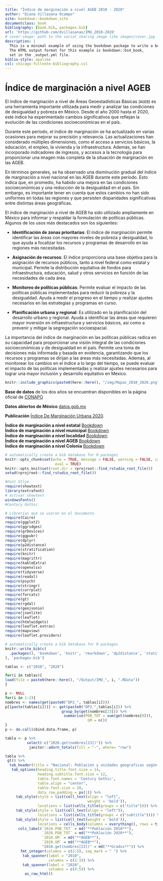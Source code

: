 ```yaml
--- 
title: "Índice de marginación a nivel AGEB 2010 - 2020"
author: "Diana Villasana Ocampo"
site: bookdown::bookdown_site
documentclass: book
bibliography: [book.bib, packages.bib]
url: 'https://github.com/dvillasanao/IMU_2010-2020'
# cover-image: path to the social sharing image like images/cover.jpg
description: |
  This is a minimal example of using the bookdown package to write a book.
  The HTML output format for this example is bookdown::bs4_book,
  set in the _output.yml file.
biblio-style: apalike
csl: chicago-fullnote-bibliography.csl
---
```


# Índice de marginación a nivel AGEB {.unlisted .unnumbered}

El índice de marginación a nivel de Áreas Geoestadísticas Básicas (`AGEB`) es una herramienta importante utilizada para medir y analizar las condiciones de desigualdad y pobreza en México. Desde el año 2000 hasta el 2020, este índice ha experimentado cambios significativos que reflejan la evolución de las condiciones socioeconómicas en el país.    

Durante este período, el índice de marginación se ha actualizado en varias ocasiones para mejorar su precisión y relevancia. Las actualizaciones han considerado múltiples dimensiones, como el acceso a servicios básicos, la educación, el empleo, la vivienda y la infraestructura. Además, se han incorporado indicadores de ingresos, y accesos a la tecnología para proporcionar una imagen más completa de la situación de marginación en las AGEB.   

En términos generales, se ha observado una disminución gradual del índice de marginación a nivel nacional en las AGEB durante este período. Esto indica que, en promedio, ha habido una mejora en las condiciones socioeconómicas y una reducción de la desigualdad en el país. Sin embargo, es importante tener en cuenta que estos cambios no han sido uniformes en todas las regiones y que persisten disparidades significativas entre distintas áreas geográficas.   

El índice de marginación a nivel de AGEB ha sido utilizado ampliamente en México para informar y respaldar la formulación de políticas públicas. Algunos de los usos más destacados son los siguientes:   

- **Identificación de zonas prioritarias**: El índice de marginación permite identificar las áreas con mayores niveles de pobreza y desigualdad, lo que ayuda a focalizar los recursos y programas de desarrollo en las regiones más necesitadas.   

- **Asignación de recursos**: El índice proporciona una base objetiva para la asignación de recursos públicos, tanto a nivel federal como estatal y municipal. Permite la distribución equitativa de fondos para infraestructura, educación, salud y otros servicios en función de las necesidades de cada área.   

- **Monitoreo de políticas públicas**: Permite evaluar el impacto de las políticas públicas implementadas para reducir la pobreza y la desigualdad. Ayuda a medir el progreso en el tiempo y realizar ajustes necesarios en las estrategias y programas en curso.   

- **Planificación urbana y regional**: Es utilizado en la planificación del desarrollo urbano y regional. Ayuda a identificar las áreas que requieren mayor inversión en infraestructura y servicios básicos, así como a prevenir y mitigar la segregación socioespacial.   

La importancia del índice de marginación en las políticas públicas radica en su capacidad para proporcionar una visión integral de las condiciones socioeconómicas y de desigualdad en el país. Permite una toma de decisiones más informada y basada en evidencia, garantizando que los recursos y programas se dirijan a las áreas más necesitadas. Además, al monitorear los cambios en el índice a lo largo del tiempo, se puede evaluar el impacto de las políticas implementadas y realizar ajustes necesarios para lograr una mayor inclusión y desarrollo equitativo en México.    

<a href="https://raw.githubusercontent.com/dvillasanao/IMU_2010-2020/main/img/Mapas_2010_2020.png" data-lightbox="image-1" data-title="Mapas">
```r
knitr::include_graphics(paste0(here::here(), "/img/Mapas_2010_2020.png"))
```
</a>

**Base de datos** de los dos años se encuentran disponibles en la página oficial de [CONAPO](https://www.gob.mx/conapo/documentos/indices-de-marginacion-2020-284372)   

**Datos abiertos de México** [datos.gob.mx](https://datos.gob.mx/busca/dataset/indice-de-marginacion-carencias-poblacionales-por-localidad-municipio-y-entidad)   

**Publicación** [Índice De Marginación Urbana 2020](https://www.gob.mx/cms/uploads/attachment/file/828844/urbana.pdf).    

**Índice de marginación a nivel estatal** [Bookdown](https://dvillasanao.github.io/IME_2010_2020/)   
**Índice de marginación a nivel municipal** [Bookdown](https://dvillasanao.github.io/IMM_2010-2020/)   
**Índice de marginación a nivel localidad** [Bookdown](https://dvillasanao.github.io/IML_2010_2020/)   
**Índice de marginación a nivel AGEB** [Bookdown](https://dvillasanao.github.io/IML_2010-2020/)   
**Índice de marginación a nivel Colonia** [Bookdown](https://dvillasanao.github.io/IMC_2020/)       

```r
# automatically create a bib database for R packages
knitr::opts_chunk$set(echo = TRUE, message = FALSE, warning = FALSE, cache = TRUE, 
                       eval = TRUE)
knitr::opts_knit$set(root.dir = rprojroot::find_rstudio_root_file())
setwd(rprojroot::find_rstudio_root_file())
```  

```r
#Font Stlye
require(showtext)
library(extrafont)
# activar showtext
windowsFonts()
#Century Gothic
```


```r
# Librerías que se usaron en el documento
require(Cairo)
require(ggplot2)
require(ggridges)
require(grDevices)
require(ggpubr)
require(dplyr)
require(p2distance)
require(stratification)
require(knitr)
require(magrittr)
require(kableExtra)
require(openxlsx)
require(tidyverse)
require(readxl)
require(psych)
require(stringr)
require(corrplot)
require(forcats)
require(gt)
require(rgdal)      
require(geojsonio)
require(jsonlite)
require(leaflet)
require(htmlwidgets)
require(leaflet.extras)
require(mapview)
require(leaflet.providers)
```

```r
# automatically create a bib database for R packages
knitr::write_bib(c(
  .packages(), 'bookdown', 'knitr', 'rmarkdown', 'dp2distance', 'statification', 'corrplot'
), 'packages.bib')
```


```r
tablas <- c("2010", "2020")

for(i in tablas){
load(file = paste0(here::here(), "/Output/IMU_", i, ".RData"))
}

p <- NULL
for(i in 1:2){
nombres <- names(get(paste0("DP2_", tablas[i])))
p[[paste(tablas[i])]] <- get(paste0("DP2_",tablas[i])) %>%
                          group_by(get(nombres[23])) %>%
                           summarise(POB_TOT = sum(get(nombres[9])),
                                      GM = n())
}
p <- do.call(cbind.data.frame, p)

tabla <- p %>%
          select(-c("2020.get(nombres[23])")) %>%
           janitor::adorn_totals(fill = "-", where= "row")

tabla %>% 
 gt() %>%
  tab_header(title = "Nacional: Población y unidades geograficas según el índice de marginación, 2010-2020") %>%
   tab_options(heading.title.font.size = 14, 
               heading.subtitle.font.size = 12,
               table.font.names = 'Century Gothic',
               table.align = "center",
               table.font.size = 10,
               data_row.padding = px(1)) %>%
     tab_style(style = list(cell_text(align = "left",
                                      weight = 'bold')),
               locations = list(cells_title(groups = c("title")))) %>%
     tab_style(style = list(cell_text(align = "left")),
               locations = list(cells_title(groups = c("subtitle")))) %>%
     tab_style(style = list(cell_text(weight = 'bold')),
               locations = cells_body(columns = everything(), rows = tidyselect::last_col())) %>%
      cols_label(`2010.POB_TOT` = md("**Población 2010**"),
                 `2020.POB_TOT` = md("**Población 2020**"),
                 `2010.GM` = md("**AGEB**"),
                 `2020.GM` = md("**AGEB**"),
                 "2010.get(nombres[23])" = md("**Grados**")) %>%
       fmt_integer(columns = c(2:5), sep_mark = " ") %>%
        tab_spanner(label = "2010",
                    columns = c(2:3)) %>%
        tab_spanner(label = "2020",
                    columns = c(4:5)) %>%
         as_raw_html() 
```